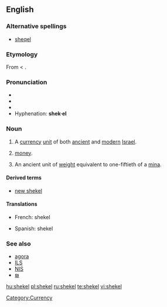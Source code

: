 {{was wotd|2006|November|22}}
==English==
{{wikipedia}}

===Alternative spellings===
* [[sheqel]]

===Etymology===
From {{Hebr.}} {{term|sc=Hebr|שקל|tr=sheqel}} < {{term|sc=Hebr|שקל|tr=shaqal||to [[weigh]]}}.

===Pronunciation===
* {{IPA|/'ʃekəl/}}
* {{audio|en-us-shekel.ogg|Audio (US)}}
* {{rhymes|ɛkəl}}
* Hyphenation: '''shek·el'''

===Noun===
{{en-noun|pl='''[[shekels]]''' or '''[[shekalim]]'''}}

# A [[currency]] [[unit]] of both [[ancient]] and [[modern]] [[Israel]].
# {{context|informal}} [[money]].
# An ancient unit of [[weight]] equivalent to one-fiftieth of a [[mina]].

====Derived terms====
* [[new shekel]]

====Translations====
{{trans-top|currency unit in Israel}}
* French: shekel {{m}}
{{trans-mid}}
* Spanish: shekel {{m}}
{{trans-bottom}}

===See also===
* [[agora]]
* [[ILS]]
* [[NIS]]
* [[₪]]

[[Category:Currency]]

[[hu:shekel]]
[[pl:shekel]]
[[ru:shekel]]
[[te:shekel]]
[[vi:shekel]]